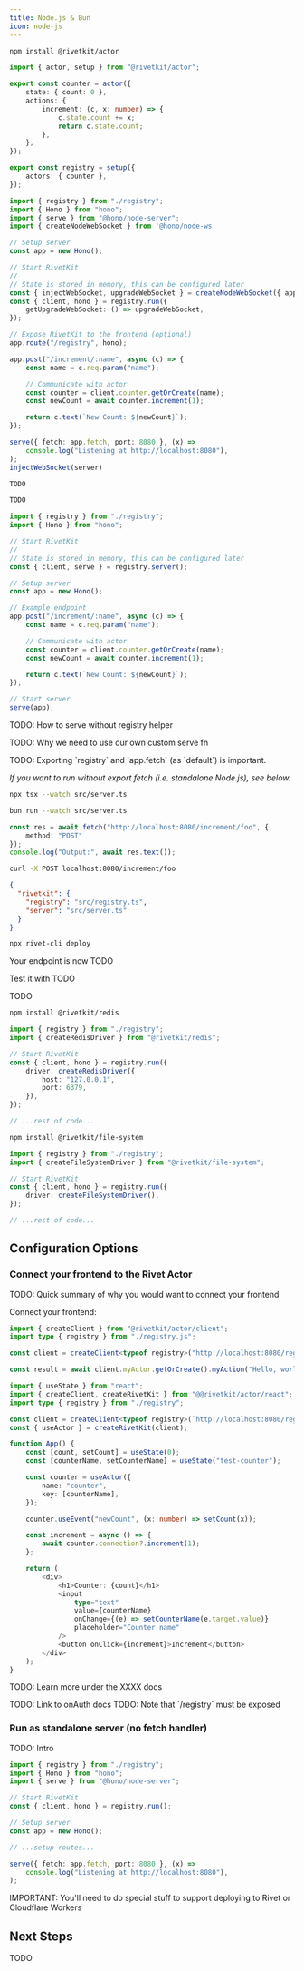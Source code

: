 ```yaml
---
title: Node.js & Bun
icon: node-js
---
```


<Steps>
<Step title="Install">

```sh
npm install @rivetkit/actor
```

</Step>
<Step title="Write Actor">

```ts registry.ts
import { actor, setup } from "@rivetkit/actor";

export const counter = actor({
	state: { count: 0 },
	actions: {
		increment: (c, x: number) => {
			c.state.count += x;
			return c.state.count;
		},
	},
});

export const registry = setup({
	actors: { counter },
});
```

</Step>


<Step title="Setup server">

<CodeGroup>

```ts Hono
import { registry } from "./registry";
import { Hono } from "hono";
import { serve } from "@hono/node-server";
import { createNodeWebSocket } from '@hono/node-ws'

// Setup server
const app = new Hono();

// Start RivetKit
//
// State is stored in memory, this can be configured later
const { injectWebSocket, upgradeWebSocket } = createNodeWebSocket({ app })  // TODO: do this before app
const { client, hono } = registry.run({
	getUpgradeWebSocket: () => upgradeWebSocket,
});

// Expose RivetKit to the frontend (optional)
app.route("/registry", hono);

app.post("/increment/:name", async (c) => {
	const name = c.req.param("name");

	// Communicate with actor
	const counter = client.counter.getOrCreate(name);
	const newCount = await counter.increment(1);

	return c.text(`New Count: ${newCount}`);
});

serve({ fetch: app.fetch, port: 8080 }, (x) =>
	console.log("Listening at http://localhost:8080"),
);
injectWebSocket(server)
```

```ts Express.js
TODO
```

```ts Elysia.js
TODO
```

```ts Hono
import { registry } from "./registry";
import { Hono } from "hono";

// Start RivetKit
//
// State is stored in memory, this can be configured later
const { client, serve } = registry.server();

// Setup server
const app = new Hono();

// Example endpoint
app.post("/increment/:name", async (c) => {
	const name = c.req.param("name");

	// Communicate with actor
	const counter = client.counter.getOrCreate(name);
	const newCount = await counter.increment(1);

	return c.text(`New Count: ${newCount}`);
});

// Start server
serve(app);
```

TODO: How to serve without registry helper

TODO: Why we need to use our own custom serve fn

</CodeGroup>

<Info>
	TODO: Exporting `registry` and `app.fetch` (as `default`) is important.
</Info>

_If you want to run without export fetch (i.e. standalone Node.js), see below._

</Step>

<Step title="Run server">

<CodeGroup>

```sh Node.js
npx tsx --watch src/server.ts
```

```sh Bun
bun run --watch src/server.ts
```

</CodeGroup>

</Step>

<Step title="Connect to backend">

<CodeGroup>

```ts fetch
const res = await fetch("http://localhost:8080/increment/foo", {
	method: "POST"
});
console.log("Output:", await res.text());
```

```sh curl
curl -X POST localhost:8080/increment/foo
```

</CodeGroup>


</Step>

<Step title="Deploy">

<Tabs>

<Tab title="Rivet">

```json
{
  "rivetkit": {
    "registry": "src/registry.ts",
    "server": "src/server.ts"
  }
}
```

```sh
npx rivet-cli deploy
```

Your endpoint is now TODO

Test it with TODO

</Tab>

<Tab title="Cloudflare Workers">
TODO
</Tab>

<Tab title="Redis">

```sh
npm install @rivetkit/redis
```

```ts server.ts
import { registry } from "./registry";
import { createRedisDriver } from "@rivetkit/redis";

// Start RivetKit
const { client, hono } = registry.run({
	driver: createRedisDriver({
		host: "127.0.0.1",
		port: 6379,
	}),
});

// ...rest of code...
```

</Tab>

<Tab title="File System">

```sh
npm install @rivetkit/file-system
```

```ts server.ts
import { registry } from "./registry";
import { createFileSystemDriver } from "@rivetkit/file-system";

// Start RivetKit
const { client, hono } = registry.run({
	driver: createFileSystemDriver(),
});

// ...rest of code...
```

</Tab>

</Tabs>

</Step>

</Steps>

## Configuration Options

### Connect your frontend to the Rivet Actor

TODO: Quick summary of why you would want to connect your frontend

Connect your frontend:

<CodeGroup>

```ts JavaScript
import { createClient } from "@rivetkit/actor/client";
import type { registry } from "./registry.js";

const client = createClient<typeof registry>("http://localhost:8080/registry");

const result = await client.myActor.getOrCreate().myAction("Hello, world!");
```

```ts React
import { useState } from "react";
import { createClient, createRivetKit } from "@@rivetkit/actor/react";
import type { registry } from "./registry";

const client = createClient<typeof registry>(`http://localhost:8080/registry`);
const { useActor } = createRivetKit(client);

function App() {
	const [count, setCount] = useState(0);
	const [counterName, setCounterName] = useState("test-counter");

	const counter = useActor({
		name: "counter",
		key: [counterName],
	});

	counter.useEvent("newCount", (x: number) => setCount(x));

	const increment = async () => {
		await counter.connection?.increment(1);
	};

	return (
		<div>
			<h1>Counter: {count}</h1>
			<input
				type="text"
				value={counterName}
				onChange={(e) => setCounterName(e.target.value)}
				placeholder="Counter name"
			/>
			<button onClick={increment}>Increment</button>
		</div>
	);
}
```

</CodeGroup>

TODO: Learn more under the XXXX docs

<Note>
	TODO: Link to onAuth docs
</Note>

<Note>
	TODO: Note that `/registry` must be exposed
</Note>

### Run as standalone server (no fetch handler)

TODO: Intro

```ts
import { registry } from "./registry";
import { Hono } from "hono";
import { serve } from "@hono/node-server";

// Start RivetKit
const { client, hono } = registry.run();

// Setup server
const app = new Hono();

// ...setup routes...

serve({ fetch: app.fetch, port: 8080 }, (x) =>
	console.log("Listening at http://localhost:8080"),
);
```

IMPORTANT: You'll need to do special stuff to support deploying to Rivet or Cloudflare Workers

## Next Steps

TODO

<CardGroup>
	<Card title="Overview" href="/concepts/overview" icon="square-plus" horizontal={true} />
	<Card title="Interacting with Actors" href="/concepts/interacting-with-actors" icon="square-plus" horizontal={true} />
	<Card title="Actions" href="/concepts/actions" icon="bolt" horizontal={true} />
	<Card title="State" href="/concepts/state" icon="floppy-disk" horizontal={true} />
</CardGroup>

